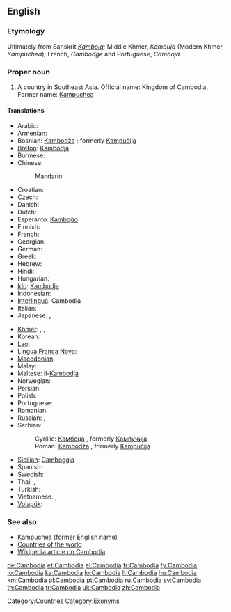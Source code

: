 {{wikipedia}}
==English==
{{wikipedia}}

===Etymology===
Ultimately from Sanskrit ''[[Kamboja]]''; Middle Khmer, ''Kambuja'' (Modern Khmer, ''Kampuchea'');  French, ''Cambodge'' and Portuguese, ''Camboja''

===Proper noun===
{{en-proper noun}}

# A country in Southeast Asia. Official name: Kingdom of Cambodia. Former name: [[Kampuchea]]

====Translations====
{{trans-top|country in Southeast Asia}}
* Arabic: {{t|ar|كامبوديا|f|tr=kambuudiya, kambodiya}}
* Armenian: {{t-|hy|Կամբոջա|tr=Kamboǰa}}
* Bosnian: [[Kambodža]] {{f}}; formerly [[Kampučija]] {{f}}
* [[Breton]]: [[Kambodja]]
* Burmese: {{t|my|ကမ္ဘောဒီးယားနိုင်ငံ|sc=Mymr|xs=Burmese}}
* Chinese:
*: Mandarin: {{t|cmn|柬埔寨|tr=Jiǎnpǔzhài|sc=Hani}}
* Croatian: {{t+|hr|Kambodža|f}}
* Czech: {{t-|cs|Kambodža|f}}
* Danish: {{t-|da|Cambodja}}
* Dutch: {{t+|nl|Cambodja}}
* Esperanto: [[Kamboĝo]]
* Finnish: {{t+|fi|Kambodža}}
* French: {{t+|fr|Cambodge|m}}
* Georgian: {{t|ka|კამბოჯა|tr=kamboja|sc=Geor|xs=Georgian}}
* German: {{t+|de|Kambodscha}}
* Greek: {{t+|el|Καμπότζη|f|tr=Kambótzi}}
* Hebrew: {{t|he|קמבודיה|f|tr=qambodia|sc=Hebr}}
* Hindi: {{t|hi|कम्बोडिया|tr=Kambod'iyā|sc=Deva}}
* Hungarian: {{t+|hu|Kambodzsa}}
* [[Ido]]: [[Kambodja]]
* Indonesian: {{t-|id|Kamboja|xs=Indonesian}}
* [[Interlingua]]: Cambodia
* Italian: {{t-|it|Cambogia|f}}
* Japanese: {{t-|ja|カンボディア|tr=Kambodia}}, {{t+|ja|カンボジア|tr=Kambojia}}
{{trans-mid}}
* [[Khmer]]: {{t-|km|ប្រទេសកម្ពុជា|tr=bprədtēh gəmbpŭjīə|sc=Khmr|xs=Khmer}},  {{t-|km|ស្រុកខ្មែរ|tr=srok kmae|sc=Khmr|xs=Khmer}},  {{t+|km|កម្ពុជា|tr=gəmbpŭjīə|sc=Khmr|xs=Khmer}}
* Korean: {{t|ko|캄보디아|tr=Kambodia|sc=Kore}}
* [[Lao]]: {{t-|lo|ກຳພູຊາ|tr=kam-phuu-saa|sc=Laoo|xs=Lao}}
* [[Lingua Franca Nova]]: {{tø|lfn|Camputxa}}
* [[Macedonian]]: {{t-|mk|Камбоџа|f|tr=Kambódža}}
* Malay: {{t-|ms|Kemboja|xs=Malay}}
* Maltese: il-[[Kambodja]]
* Norwegian: {{t+|no|Kambodsja}}
* Persian: {{t+|fa|کامبوج|tr=kâmbuj|xs=Persian}}
* Polish: {{t+|pl|Kambodża}}
* Portuguese: {{t+|pt|Camboja}}
* Romanian: {{t-|ro|Cambodgia|f}}
* Russian: {{t+|ru|Камбоджа|tr=Kambódža}},  {{qualifier|former name}} {{t-|ru|Кампучия|f|tr=Kampúčija, Kampučíja}}
* Serbian:
*: Cyrillic: [[Камбоџа]] {{f}}, formerly [[Кампучија]] {{f}}
*: Roman: [[Kambodža]] {{f}}, formerly [[Kampučija]] {{f}}
* [[Sicilian]]: [[Camboggia]] {{f}}
* Spanish: {{t+|es|Camboya}}
* Swedish: {{t+|sv|Kambodja}}
* Thai: {{qualifier|official}} {{t+|th|กัมพูชา|tr=Kâmpūčhā}},  {{qualifier|dialect}} {{t+|th|เขมร|tr=Khamen}}
* Turkish: {{t+|tr|Kamboçya}}
* Vietnamese: {{t|vi|Campuchia}}, {{t|vi|nước Campuchia}}
* [[Volapük]]: {{t+|vo|Kambocän|xs=Volapük}}
{{trans-bottom}}

===See also===
* [[Kampuchea]] (former English name)
* [[Appendix:Countries of the world|Countries of the world]]
* [[w:Cambodia|Wikipedia article on Cambodia]]

[[Category:Countries]]
[[Category:Exonyms]]

[[de:Cambodia]]
[[et:Cambodia]]
[[el:Cambodia]]
[[fr:Cambodia]]
[[fy:Cambodia]]
[[io:Cambodia]]
[[ka:Cambodia]]
[[lo:Cambodia]]
[[lt:Cambodia]]
[[hu:Cambodia]]
[[km:Cambodia]]
[[pl:Cambodia]]
[[pt:Cambodia]]
[[ru:Cambodia]]
[[sv:Cambodia]]
[[th:Cambodia]]
[[tr:Cambodia]]
[[uk:Cambodia]]
[[zh:Cambodia]]